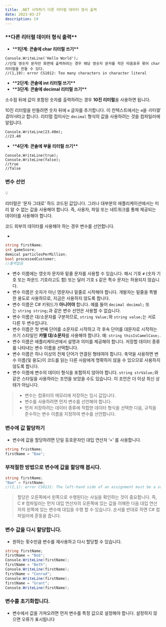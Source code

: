 ```yaml
---
title: .NET 시작하기 다른 리터럴 데이터 형식 출력
date: 2023-03-27
description: C#
---
```


### \***\*다른 리터럴 데이터 형식 출력\*\***

- \***\*1단계: 콘솔에 char 리터럴 쓰기\*\***

```tsx
Console.WriteLine('Hello World');
//단일 영숫자 문자만 화면에 출력하려는 경우 해당 영숫자 문자를 작은 따옴표루 묶어 char 리터럴을 만들 수 있다.
//(1,19): error CS1012: Too many characters in character literal
```

- \***\*2단계: 콘솔에 int 리터럴 쓰기\*\***
- \***\*3단계: 콘솔에 decimal 리터럴 쓰기\*\***

소수점 뒤에 값이 포함된 숫자를 출력하려는 경우 **10진 리터럴**을 사용하면 됩니다.

10진 리터럴을 만들려면 숫자 뒤에 `m` 글자를 추가합니다. 이 컨텍스트에서는 `m`을 *리터럴 접미사*라고 합니다. 리터럴 접미사는 `decimal` 형식의 값을 사용하려는 것을 컴파일러에 알립니다.

```tsx
Console.WriteLine(23.40m);
//23.40
```

- \***\*4단계: 콘솔에 부울 리터럴 쓰기\*\***

```tsx
Console.WriteLine(true);
Console.WriteLine(false);
//true
//false
```

### 변수 선언

<aside>
💡

리터럴은 ‘문자 그대로’ 하드 코드된 값입니다. 그러나 대부분의 애플리케이션에서는 미리 알 수 없는 값을 사용해야 합니다. 즉, 사용자, 파일 또는 네트워크를 통해 제공되는 데이터를 사용해야 합니다.

코드 외부의 데이터를 사용해야 하는 경우 변수를 선언합니다.

</aside>

-

```csharp
string firstName;
int gameScore;
demical particlesPerMillion;
bool processedCustomer;
//출력없음
```

- 변수 이름에는 영숫자 문자와 밑줄 문자를 사용할 수 있습니다. 해시 기호 `#` (숫자 기호 또는 파운드 기호라고도 함) 또는 달러 기호 `$` 같은 특수 문자는 허용되지 않습니다.
- 변수 이름은 숫자가 아닌 영문자나 밑줄로 시작해야 합니다. 개발자는 밑줄을 특별한 용도로 사용하므로, 지금은 사용하지 않도록 합니다.
- 변수 이름은 C# 키워드가 **아니어야** 합니다. 예를 들어 `decimal decimal;` 또는 `string string;`과 같은 변수 선언은 사용할 수 없습니다.
- 변수 이름은 대/소문자를 구분하므로, `string Value;`와 `string value;`는 서로 다른 두 변수입니다.
- 변수 이름은 첫 번째 단어를 소문자로 시작하고 각 후속 단어를 대문자로 시작하는 쓰기 스타일인 **카멜 대/소문자**를 사용해야 합니다. 예: `string thisIsCamelCase;`.
- 변수 이름은 애플리케이션에서 설명과 의미를 제공해야 합니다. 저장할 데이터 종류를 나타내는 변수 이름을 선택합니다.
- 변수 이름은 하나 이상의 전체 단어가 연결된 형태여야 합니다. 축약을 사용하면 변수 이름(및 용도)이 코드를 읽는 다른 사람에게 명확하지 않을 수 있으므로 사용하지 않도록 합니다.
- 변수 이름에 변수의 데이터 형식을 포함하지 않아야 합니다. `string strValue;`와 같은 스타일을 사용하라는 조언을 보았을 수도 있습니다. 이 조언은 더 이상 최신 상태가 아닙니다.

> - 변수는 컴퓨터의 메모리에 저장하는 임시 값입니다.
> - 변수를 사용하려면 먼저 변수를 선언해야 합니다.
> - 먼저 저장하려는 데이터 종류에 적합한 데이터 형식을 선택한 다음, 규칙을 준수하는 변수 이름을 지정하여 변수를 선언합니다.

### 변수에 값 할당하기

- 변수에 값을 할당하려면 단일 등호문자인 대입 연산자 ‘=’ 를 사용합니다.

```csharp
string fristName;
firstName = "Bae";
```

### 부적절한 방법으로 변수에 값을 할당해 봅시다.

```csharp
string firstName;
"Bae" = firstName;
//(2,1): error CS0131: The left-hand side of an assignment must be a variable, property or indexer
```

> 할당은 오른쪽에서 왼쪽으로 수행된다는 사실을 확인하는 것이 중요합니다. 즉, C # 컴파일러는 먼저 대입 연산자의 오른쪽에 있는 값을 이해한 다음 대입 연산자의 왼쪽에 있는 변수에 대입을 수행 할 수 있습니다. 순서를 반대로 하면 C# 컴파일러에 혼동을 줍니다.

### 변수 값을 다시 할당합니다.

- 원하는 횟수만큼 변수를 재사용하고 다시 할당할 수 있습니다.

```csharp
string firstName;
firstName = "Bob";
Console.WriteLine(firstName);
firstName = "Beth";
Console.WriteLine(firstName);
firstName = "Conrad";
Console.WriteLine(firstName);
firstName = "Grant";
Console.WriteLine(firstName);
```

### 변수를 초기화합니다.

- 변수에서 값을 가져오려면 먼저 변수를 특정 값으로 설정해야 합니다. 설정하지 않으면 오류가 표시됩니다
